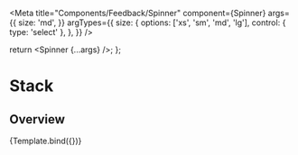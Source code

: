 

<Meta
  title="Components/Feedback/Spinner"
  component={Spinner}
  args={{
    size: 'md',
  }}
  argTypes={{
    size: {
      options: ['xs', 'sm', 'md', 'lg'],
      control: { type: 'select' },
    },
  }}
/>

  return <Spinner {...args} />;
};

# Stack

## Overview

<Canvas>
  <Story name="Overview">{Template.bind({})}</Story>
</Canvas>

<ArgsTable story="Overview" />
